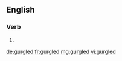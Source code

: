 ==English==

===Verb===
{{head|en|verb form}}

# {{en-past of|gurgle}}

[[de:gurgled]]
[[fr:gurgled]]
[[mg:gurgled]]
[[vi:gurgled]]